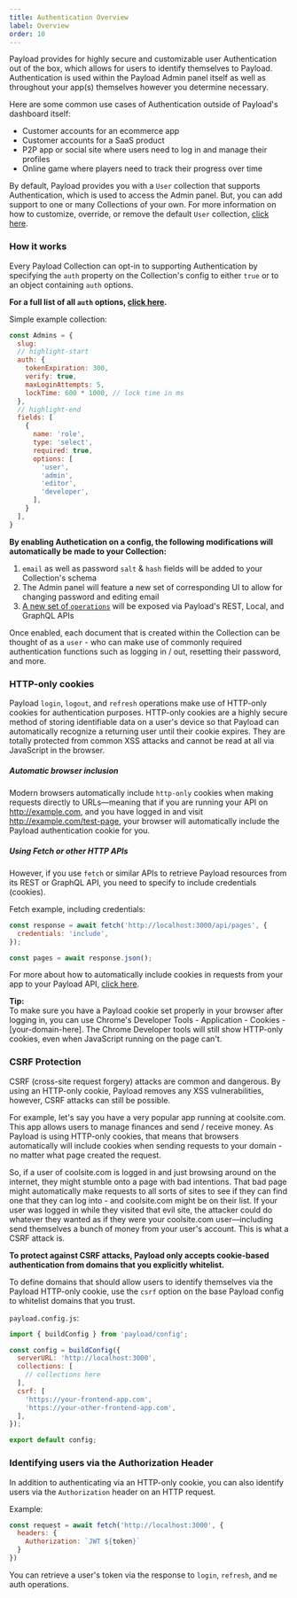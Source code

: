```yaml
---
title: Authentication Overview
label: Overview
order: 10
---
```


Payload provides for highly secure and customizable user Authentication out of the box, which allows for users to identify themselves to Payload. Authentication is used within the Payload Admin panel itself as well as throughout your app(s) themselves however you determine necessary.

Here are some common use cases of Authentication outside of Payload's dashboard itself:

- Customer accounts for an ecommerce app
- Customer accounts for a SaaS product
- P2P app or social site where users need to log in and manage their profiles
- Online game where players need to track their progress over time

By default, Payload provides you with a `User` collection that supports Authentication, which is used to access the Admin panel. But, you can add support to one or many Collections of your own. For more information on how to customize, override, or remove the default `User` collection, [click here](/docs/admin#the-admin-user-collection).

### How it works

Every Payload Collection can opt-in to supporting Authentication by specifying the `auth` property on the Collection's config to either `true` or to an object containing `auth` options.

**For a full list of all `auth` options, [click here](/docs/authentication/config).**

Simple example collection:

```js
const Admins = {
  slug:
  // highlight-start
  auth: {
    tokenExpiration: 300,
    verify: true,
    maxLoginAttempts: 5,
    lockTime: 600 * 1000, // lock time in ms
  },
  // highlight-end
  fields: [
    {
      name: 'role',
      type: 'select',
      required: true,
      options: [
        'user',
        'admin',
        'editor',
        'developer',
      ],
    }
  ],
}
```

**By enabling Authetication on a config, the following modifications will automatically be made to your Collection:**

1. `email` as well as password `salt` & `hash` fields will be added to your Collection's schema
1. The Admin panel will feature a new set of corresponding UI to allow for changing password and editing email
1. [A new set of `operations`](/docs/authentication/operations) will be exposed via Payload's REST, Local, and GraphQL APIs

Once enabled, each document that is created within the Collection can be thought of as a `user` - who can make use of commonly required authentication functions such as logging in / out, resetting their password, and more.

### HTTP-only cookies

Payload `login`, `logout`, and `refresh` operations make use of HTTP-only cookies for authentication purposes. HTTP-only cookies are a highly secure method of storing identifiable data on a user's device so that Payload can automatically recognize a returning user until their cookie expires. They are totally protected from common XSS attacks and cannot be read at all via JavaScript in the browser.

##### Automatic browser inclusion

Modern browsers automatically include `http-only` cookies when making requests directly to URLs—meaning that if you are running your API on http://example.com, and you have logged in and visit http://example.com/test-page, your browser will automatically include the Payload authentication cookie for you.

##### Using Fetch or other HTTP APIs

However, if you use `fetch` or similar APIs to retrieve Payload resources from its REST or GraphQL API, you need to specify to include credentials (cookies).

Fetch example, including credentials:

```js
const response = await fetch('http://localhost:3000/api/pages', {
  credentials: 'include',
});

const pages = await response.json();
```

For more about how to automatically include cookies in requests from your app to your Payload API, [click here](https://developer.mozilla.org/en-US/docs/Web/API/Fetch_API/Using_Fetch#Sending_a_request_with_credentials_included).

<Banner type="success">
  <strong>Tip:</strong><br/>
  To make sure you have a Payload cookie set properly in your browser after logging in, you can use Chrome's Developer Tools - Application - Cookies - [your-domain-here]. The Chrome Developer tools will still show HTTP-only cookies, even when JavaScript running on the page can't.
</Banner>

### CSRF Protection

CSRF (cross-site request forgery) attacks are common and dangerous. By using an HTTP-only cookie, Payload removes any XSS vulnerabilities, however, CSRF attacks can still be possible.

For example, let's say you have a very popular app running at coolsite.com. This app allows users to manage finances and send / receive money. As Payload is using HTTP-only cookies, that means that browsers automatically will include cookies when sending requests to your domain - no matter what page created the request.

So, if a user of coolsite.com is logged in and just browsing around on the internet, they might stumble onto a page with bad intentions. That bad page might automatically make requests to all sorts of sites to see if they can find one that they can log into - and coolsite.com might be on their list. If your user was logged in while they visited that evil site, the attacker could do whatever they wanted as if they were your coolsite.com user—including send themselves a bunch of money from your user's account. This is what a CSRF attack is.

<Banner type="success">
  <strong>To protect against CSRF attacks, Payload only accepts cookie-based authentication from domains that you explicitly whitelist.</strong>
</Banner>

To define domains that should allow users to identify themselves via the Payload HTTP-only cookie, use the `csrf` option on the base Payload config to whitelist domains that you trust.

`payload.config.js`:
```js
import { buildConfig } from 'payload/config';

const config = buildConfig({
  serverURL: 'http://localhost:3000',
  collections: [
    // collections here
  ],
  csrf: [
    'https://your-frontend-app.com',
    'https://your-other-frontend-app.com',
  ],
});

export default config;
```

### Identifying users via the Authorization Header

In addition to authenticating via an HTTP-only cookie, you can also identify users via the `Authorization` header on an HTTP request.

Example:
```js
const request = await fetch('http://localhost:3000', {
  headers: {
    Authorization: `JWT ${token}`
  }
})
```

You can retrieve a user's token via the response to `login`, `refresh`, and `me` auth operations.
